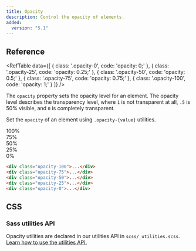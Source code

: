 ```yaml
---
title: Opacity
description: Control the opacity of elements.
added:
  version: "5.1"
---
```


## Reference

<RefTable data={[
  {
    class: '.opacity-0',
    code: 'opacity: 0;'
  },
  {
    class: '.opacity-25',
    code: 'opacity: 0.25;'
  },
  {
    class: '.opacity-50',
    code: 'opacity: 0.5;'
  },
  {
    class: '.opacity-75',
    code: 'opacity: 0.75;'
  },
  {
    class: '.opacity-100',
    code: 'opacity: 1;'
  }
]} />

The `opacity` property sets the opacity level for an element. The opacity level describes the transparency level, where `1` is not transparent at all, `.5` is 50% visible, and `0` is completely transparent.

Set the `opacity` of an element using `.opacity-{value}` utilities.

<div class="bd-example d-sm-flex">
  <div class="opacity-100 p-3 m-2 bg-primary text-light fw-bold rounded">100%</div>
  <div class="opacity-75 p-3 m-2 bg-primary text-light fw-bold rounded">75%</div>
  <div class="opacity-50 p-3 m-2 bg-primary text-light fw-bold rounded">50%</div>
  <div class="opacity-25 p-3 m-2 bg-primary text-light fw-bold rounded">25%</div>
  <div class="opacity-0 p-3 m-2 bg-primary text-light fw-bold rounded">0%</div>
</div>

```html
<div class="opacity-100">...</div>
<div class="opacity-75">...</div>
<div class="opacity-50">...</div>
<div class="opacity-25">...</div>
<div class="opacity-0">...</div>
```

## CSS

### Sass utilities API

Opacity utilities are declared in our utilities API in `scss/_utilities.scss`. [Learn how to use the utilities API.]([[docsref:/utilities/api#using-the-api]])

<ScssDocs name="utils-opacity" file="scss/_utilities.scss" />
